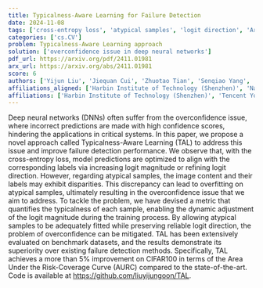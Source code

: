 ```yaml
---
title: Typicalness-Aware Learning for Failure Detection
date: 2024-11-08
tags: ['cross-entropy loss', 'atypical samples', 'logit direction', 'Area Under the Risk-Coverage Curve', 'failure detection', 'metric for typicalness', 'logit magnitude', 'benchmark datasets', 'Typicalness-Aware Learning', 'Deep neural networks', 'overconfidence issue']
categories: ['cs.CV']
problem: Typicalness-Aware Learning approach
solution: ['overconfidence issue in deep neural networks']
pdf_url: https://arxiv.org/pdf/2411.01981
arx_url: https://arxiv.org/abs/2411.01981
score: 6
authors: ['Yijun Liu', 'Jiequan Cui', 'Zhuotao Tian', 'Senqiao Yang', 'Qingdong He', 'Xiaoling Wang', 'Jingyong Su']
affiliations_aligned: ['Harbin Institute of Technology (Shenzhen)', 'Nanyang Technological University', 'Harbin Institute of Technology (Shenzhen)', 'The Chinese University of Hong Kong', 'Tencent Youtu Lab', 'Harbin Institute of Technology (Shenzhen)', 'Harbin Institute of Technology (Shenzhen)']
affiliations: ['Harbin Institute of Technology (Shenzhen)', 'Tencent Youtu Lab', 'Nanyang Technological University', 'The Chinese University of Hong Kong']
---
```



Deep neural networks (DNNs) often suffer from the overconfidence issue, where incorrect predictions are made with high confidence scores, hindering the applications in critical systems. In this paper, we propose a novel approach called Typicalness-Aware Learning (TAL) to address this issue and improve failure detection performance. We observe that, with the cross-entropy loss, model predictions are optimized to align with the corresponding labels via increasing logit magnitude or refining logit direction. However, regarding atypical samples, the image content and their labels may exhibit disparities. This discrepancy can lead to overfitting on atypical samples, ultimately resulting in the overconfidence issue that we aim to address. To tackle the problem, we have devised a metric that quantifies the typicalness of each sample, enabling the dynamic adjustment of the logit magnitude during the training process. By allowing atypical samples to be adequately fitted while preserving reliable logit direction, the problem of overconfidence can be mitigated. TAL has been extensively evaluated on benchmark datasets, and the results demonstrate its superiority over existing failure detection methods. Specifically, TAL achieves a more than 5% improvement on CIFAR100 in terms of the Area Under the Risk-Coverage Curve (AURC) compared to the state-of-the-art. Code is available at https://github.com/liuyijungoon/TAL.